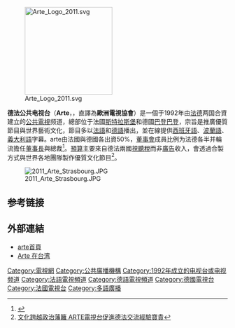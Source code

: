 {{For|由[[大久保圭|大久保圭]]创作的日本漫画作品|Arte (漫畫)}}
[[File:Arte_Logo_2011.svg|200px]]

'''德法公共电视台'''（'''Arte'''，{{lang-fr|Association Relative à la Télévision Européenne}}，直譯為'''歐洲電視協會'''）是一個于1992年由[[法國|法]][[德國|德]]两国合資建立的[[公共廣播|公共電視]]频道，總部位于法國[[斯特拉斯堡|斯特拉斯堡]]和德國[[巴登巴登|巴登巴登]]，宗旨是推廣優質節目與世界藝術文化，節目多以[[法語|法語]]和[[德語|德語]]播出，並在線提供[[西班牙語|西班牙語]]、[[波蘭語|波蘭語]]、[[義大利語|義大利語]]字幕。arte由法國與德國各出資50%，[[董事會|董事會]]成員比例为法德各半并輪流擔任[[董事長|董事長]]與總裁<ref>{{Cite web |url=http://blog.chinatimes.com/sow/archive/2007/07/04/178541.html |title=存档副本 |access-date=2007-07-12 |archive-url=https://web.archive.org/web/20110209083329/http://blog.chinatimes.com/sow/archive/2007/07/04/178541.html |archive-date=2011-02-09 |dead-url=yes }}</ref>。[[預算|預算]]主要來自德法兩國[[电视授权|視聽稅]]而非[[廣告|廣告]]收入，會透過合製方式與世界各地團隊製作優質文化節目<ref>[http://www.eysc.ey.gov.tw/News_Content.aspx?n=C5CD9BC0DD604734&s=F20ABA2A72C6B5C3 文化跨越政治藩籬 ARTE電視台促進德法交流經驗寶貴]{{Dead link|date=2020年1月 |bot=InternetArchiveBot |fix-attempted=yes }}</ref>。

[[File:2011_Arte_Strasbourg.JPG|thumb]]

== 参考链接 ==
{{reflist}}

== 外部連結 ==
* [http://www.arte.tv arte首頁] {{Wayback|url=http://www.arte.tv/ |date=20130629105445 }} 
* [https://web.archive.org/web/20070914195423/http://arte-in-taiwan.pts.org.tw/showcase.htm Arte 在台湾]

{{ARD/ZDF}}
{{歐洲廣播聯盟成員}}

[[Category:電視網|Category:電視網]]
[[Category:公共廣播機構|Category:公共廣播機構]]
[[Category:1992年成立的电视台或电视频道|Category:1992年成立的电视台或电视频道]]
[[Category:法語電視頻道|Category:法語電視頻道]]
[[Category:德語電視頻道|Category:德語電視頻道]]
[[Category:德國電視台|Category:德國電視台]]
[[Category:法國電視台|Category:法國電視台]]
[[Category:多語廣播|Category:多語廣播]]